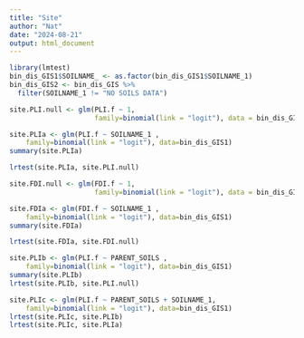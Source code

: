 ```yaml
---
title: "Site"
author: "Nat"
date: "2024-08-21"
output: html_document
---
```


```r
library(lmtest)
bin_dis_GIS1$SOILNAME_ <- as.factor(bin_dis_GIS1$SOILNAME_1)
bin_dis_GIS2 <- bin_dis_GIS %>% 
  filter(SOILNAME_1 != "NO SOILS DATA")

site.PLI.null <- glm(PLI.f ~ 1,
                     family=binomial(link = "logit"), data = bin_dis_GIS2)

site.PLIa <- glm(PLI.f ~ SOILNAME_1 ,
    family=binomial(link = "logit"), data=bin_dis_GIS1)
summary(site.PLIa)

lrtest(site.PLIa, site.PLI.null)

site.FDI.null <- glm(FDI.f ~ 1,
                     family=binomial(link = "logit"), data = bin_dis_GIS1)

site.FDIa <- glm(FDI.f ~ SOILNAME_1 ,
    family=binomial(link = "logit"), data=bin_dis_GIS1)
summary(site.FDIa)

lrtest(site.FDIa, site.FDI.null)

site.PLIb <- glm(PLI.f ~ PARENT_SOILS ,
    family=binomial(link = "logit"), data=bin_dis_GIS1)
summary(site.PLIb)
lrtest(site.PLIb, site.PLI.null)

site.PLIc <- glm(PLI.f ~ PARENT_SOILS + SOILNAME_1,
    family=binomial(link = "logit"), data=bin_dis_GIS1)
lrtest(site.PLIc, site.PLIb)
lrtest(site.PLIc, site.PLIa)

```